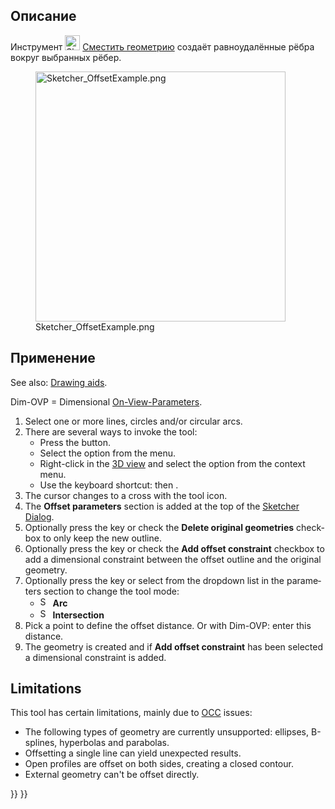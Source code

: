 <languages/>

{{Docnav/ru
|[[Sketcher_Scale/ru|Масштабировать]]
|[[Sketcher_Symmetry/ru|Симметрия]]
|[[Sketcher_Workbench/ru|Скетчер]]
|IconL=Sketcher_Scale.svg‎
|IconR=Sketcher_Symmetry.svg‎
|IconC=Workbench_Sketcher.svg
}}

{{GuiCommand/ru
|Name=Sketcher Offset
|Name/ru=Скетчер Сместить геометрию
|MenuLocation=Эскиз → Инструменты эскиза → Сместить геометрию
|Workbenches=[[Sketcher_Workbench/ru|Скетчер]]
|Shortcut={{KEY|Z}} {{KEY|T}}
|Version=1.0
|SeeAlso=
}}

<span id="Description"></span>
== Описание ==

Инструмент [[Image:Sketcher_Offset.svg|24px]] [[Sketcher_Offset/ru|Сместить геометрию]] создаёт равноудалённые рёбра вокруг выбранных рёбер.

[[Image:Sketcher_OffsetExample.png‎|400px]]
<div lang="en" dir="ltr" class="mw-content-ltr">
{{Caption|Equidistant edges around a closed (O) and an open (U) construction polyline}}
</div>

<span id="Usage"></span>
== Применение ==

<div lang="en" dir="ltr" class="mw-content-ltr">
See also: [[Sketcher_Workbench#Drawing_aids|Drawing aids]].
</div>

<div lang="en" dir="ltr" class="mw-content-ltr">
Dim-OVP = Dimensional [[Sketcher_Preferences#General|On-View-Parameters]].
</div>

<div lang="en" dir="ltr" class="mw-content-ltr">
# Select one or more lines, circles and/or circular arcs.
# There are several ways to invoke the tool:
#* Press the {{Button|[[Image:Sketcher_Offset.svg|16px]] [[Sketcher_Offset|Offset geometry]]}} button.
#* Select the {{MenuCommand|Sketcher → Sketcher tools → [[Image:Sketcher_Offset.svg|16px]] Offset geometry}} option from the menu.
#* Right-click in the [[3D_view|3D view]] and select the {{MenuCommand|[[Image:Sketcher_Offset.svg|16px]] Offset geometry}} option from the context menu.
#* Use the keyboard shortcut: {{KEY|Z}} then {{KEY|T}}.
# The cursor changes to a cross with the tool icon.
# The '''Offset parameters''' section is added at the top of the [[Sketcher_Dialog|Sketcher Dialog]].
# Optionally press the {{KEY|U}} key or check the '''Delete original geometries''' checkbox to only keep the new outline.
# Optionally press the {{KEY|J}} key or check the '''Add offset constraint''' checkbox to add a dimensional constraint between the offset outline and the original geometry.
# Optionally press the {{KEY|M}} key or select from the dropdown list in the parameters section to change the tool mode:
#* [[Image:Sketcher_OffsetArc.svg|16px]] '''Arc'''
#* [[Image:Sketcher_OffsetIntersection.svg|16px]] '''Intersection'''
# Pick a point to define the offset distance. Or with Dim-OVP: enter this distance.
# The geometry is created and if '''Add offset constraint''' has been selected a dimensional constraint is added.
</div>

<div lang="en" dir="ltr" class="mw-content-ltr">
==Limitations==
</div>

<div lang="en" dir="ltr" class="mw-content-ltr">
This tool has certain limitations, mainly due to [[OpenCASCADE|OCC]] issues:
* The following types of geometry are currently unsupported: ellipses, B-splines, hyperbolas and parabolas.
* Offsetting a single line can yield unexpected results.
* Open profiles are offset on both sides, creating a closed contour.
* External geometry can't be offset directly.
</div>


{{Docnav/ru
|[[Sketcher_Scale/ru|Масштабировать]]
|[[Sketcher_Symmetry/ru|Симметрия]]
|[[Sketcher_Workbench/ru|Скетчер]]
|IconL=Sketcher_Scale.svg‎
|IconR=Sketcher_Symmetry.svg‎
|IconC=Workbench_Sketcher.svg
}}

{{Sketcher_Tools_navi{{#translation:}}}}
{{Userdocnavi{{#translation:}}}}
